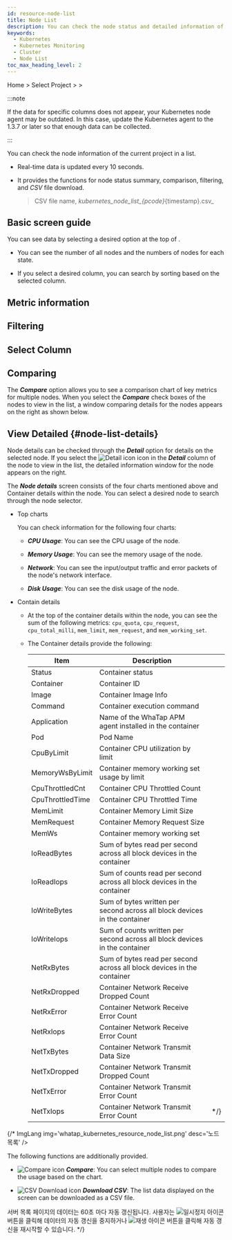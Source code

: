 ```yaml
---
id: resource-node-list
title: Node List
description: You can check the node status and detailed information of the current project.
keywords:
  - Kubernetes
  - Kubernetes Monitoring
  - Cluster
  - Node List
toc_max_heading_level: 2
---
```


Home > Select Project > <Cmdname sid="cluster" className="uitext" /> > <Cmdname sid="node_list" className="uitext" />

:::note

If the data for specific columns does not appear, your Kubernetes node agent may be outdated. In this case, update the Kubernetes agent to the 1.3.7 or later so that enough data can be collected. 

:::

You can check the node information of the current project in a list.

- Real-time data is updated every 10 seconds.

- It provides the functions for node status summary, comparison, filtering, and _CSV_ file download.
  > CSV file name, _kubernetes\_node\_list\_\{pcode}_\{timestamp}.csv_

## Basic screen guide

<ImgLang img='k8s-resource-node-list-m.png' desc='Node list basic screen' />

You can see data by selecting a desired option at the top of <Cmdname sid="node_list" className="uitext" />.

- You can see the number of all nodes and the numbers of nodes for each state.

- If you select a desired column, you can search by sorting <Cmdname sid="node_list" className="uitext" /> based on the selected column. 

## Metric information


<K8slistmetric />

## Filtering


<K8slistfilter />

## Select Column


<K8slistcl />

## Comparing

The **_Compare_** option allows you to see a comparison chart of key metrics for multiple nodes. When you select the **_Compare_** check boxes of the nodes to view in the list, a window comparing details for the nodes appears on the right as shown below. 

<ImgLang img='k8s-resource-node-list-compare.png' desc='Compare' />

## View Detailed {#node-list-details}

Node details can be checked through the **_Detail_** option for details on the selected node. If you select the ![Detail icon](/img/ico-detail-view.svg) icon in the **_Detail_** column of the node to view in the list, the detailed information window for the node appears on the right. 


<K8snodedt />

The **_Node details_** screen consists of the four charts mentioned above and Container details within the node. You can select a desired node to search through the node selector.

<ImgLang img='k8s-resource-node-detail.png' desc='Node Details screen' />

- Top charts

  You can check information for the following four charts:

  - **_CPU Usage_**: You can see the CPU usage of the node.

  - **_Memory Usage_**: You can see the memory usage of the node.

  - **_Network_**: You can see the input/output traffic and error packets of the node's network interface.

  - **_Disk Usage_**: You can see the disk usage of the node. 

- Contain details 

  - At the top of the container details within the node, you can see the sum of the following metrics: `cpu_quota`, `cpu_request`, `cpu_total_milli`, `mem_limit`, `mem_request`, and `mem_working_set`. 

  - The Container details provide the following: 

    | Item               | Description                                                                    |      |
    | ------------------ | ------------------------------------------------------------------------------ | ---- |
    | Status             | Container status                                                               |      |
    | Container          | Container ID                                                                   |      |
    | Image              | Container Image Info                                                           |      |
    | Command            | Container execution command                                                    |      |
    | Application        | Name of the WhaTap APM agent installed in the container                        |      |
    | Pod                | Pod Name                                                                       |      |
    | CpuByLimit         | Container CPU utilization by limit                                             |      |
    | MemoryWsByLimit    | Container memory working set usage by limit                                    |      |
    | CpuThrottledCnt    | Container CPU Throttled Count                                                  |      |
    | CpuThrottledTime   | Container CPU Throttled Time                                                   |      |
    | MemLimit           | Container Memory Limit Size                                                    |      |
    | MemRequest         | Container Memory Request Size                                                  |      |
    | MemWs              | Container memory working set                                                   |      |
    | IoReadBytes        | Sum of bytes read per second across all block devices in the container         |      |
    | IoReadIops         | Sum of counts read per second across all block devices in the container        |      |
    | IoWriteBytes       | Sum of bytes written per second across all block devices in the container      |      |
    | IoWriteIops        | Sum of counts written per second across all block devices in the container     |      |
    | NetRxBytes         | Sum of bytes read per second across all block devices in the container         |      |
    | NetRxDropped       | Container Network Receive Dropped Count                                        |      |
    | NetRxError         | Container Network Receive Error Count                                          |      |
    | NetRxIops          | Container Network Receive Error Count                                          |      |
    | NetTxBytes         | Container Network Transmit Data Size                                           |      |
    | NetTxDropped       | Container Network Transmit Dropped Count                                       |      |
    | NetTxError         | Container Network Transmit Error Count                                         |      |
    | NetTxIops          | Container Network Transmit Error Count                                         | */} |

{/* ImgLang img='whatap_kubernetes_resource_node_list.png' desc='노드 목록' />

The following functions are additionally provided.

- ![Compare icon](/img/ico-compare.svg) **_Compare_**: You can select multiple nodes to compare the usage based on the chart.

- ![CSV Download icon](/img/ico-csv.svg) **_Download CSV_**: The list data displayed on the screen can be downloaded as a CSV file.

서버 목록 페이지의 데이터는 60초 마다 자동 갱신됩니다. 사용자는 ![일시정지 아이콘](/img/ico-pause.svg) 버튼을 클릭해 데이터의 자동 갱신을 중지하거나 ![재생 아이콘](/img/ico-play-time.svg) 버튼을 클릭해 자동 갱신을 재시작할 수 있습니다. */}
